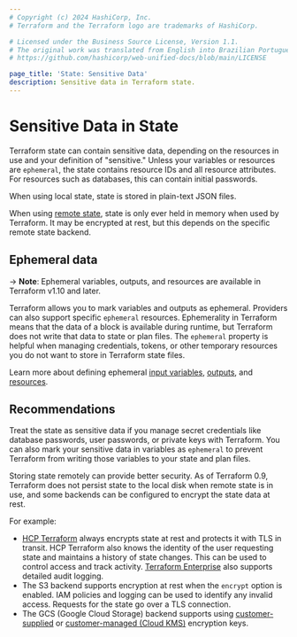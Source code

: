 ```yaml
---
# Copyright (c) 2024 HashiCorp, Inc.
# Terraform and the Terraform logo are trademarks of HashiCorp.

# Licensed under the Business Source License, Version 1.1.
# The original work was translated from English into Brazilian Portuguese.
# https://github.com/hashicorp/web-unified-docs/blob/main/LICENSE

page_title: 'State: Sensitive Data'
description: Sensitive data in Terraform state.
---
```


# Sensitive Data in State

Terraform state can contain sensitive data, depending on the resources in use
and your definition of "sensitive." Unless your variables or resources are `ephemeral`, the state contains resource IDs and all resource attributes. For resources such as databases, this can contain initial
passwords.

When using local state, state is stored in plain-text JSON files.

When using [remote state](/terraform/language/state/remote), state is only ever held in memory when used by Terraform. It may be encrypted at rest, but this depends on the specific remote state backend.

## Ephemeral data

-> **Note**: Ephemeral variables, outputs, and resources are available in Terraform v1.10 and later.

Terraform allows you to mark variables and outputs as ephemeral. Providers can also support specific `ephemeral` resources. Ephemerality in Terraform means that the data of a block is available during runtime, but Terraform does not write that data to state or plan files. The `ephemeral` property is helpful when managing credentials, tokens, or other temporary resources you do not want to store in Terraform state files.

Learn more about defining ephemeral [input variables](/terraform/language/values/variables#exclude-values-from-state), [outputs](/terraform/language/values/outputs#ephemeral-avoid-storing-values-in-state-or-plan-files), and [resources](/terraform/language/resources/ephemeral).

## Recommendations

Treat the state as sensitive data if you manage secret credentials like database passwords, user passwords, or private keys with Terraform. You can also mark your sensitive data in variables as `ephemeral` to prevent Terraform from writing those variables to your state and plan files.

Storing state remotely can provide better security. As of Terraform 0.9,
Terraform does not persist state to the local disk when remote state is in use,
and some backends can be configured to encrypt the state data at rest.

For example:

- [HCP Terraform](https://cloud.hashicorp.com/products/terraform) always encrypts state at rest and
  protects it with TLS in transit. HCP Terraform also knows the identity of
  the user requesting state and maintains a history of state changes. This can
  be used to control access and track activity. [Terraform Enterprise](/terraform/enterprise)
  also supports detailed audit logging.
- The S3 backend supports encryption at rest when the `encrypt` option is
  enabled. IAM policies and logging can be used to identify any invalid access.
  Requests for the state go over a TLS connection.
- The GCS (Google Cloud Storage) backend supports using [customer-supplied](/terraform/language/backend/gcs#customer-supplied-encryption-keys) or [customer-managed (Cloud KMS)](/terraform/language/backend/gcs#customer-managed-encryption-keys-cloud-kms) encryption keys.
